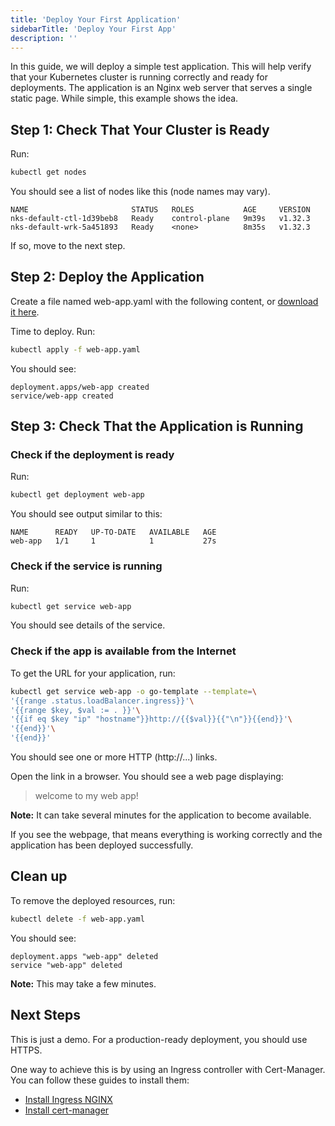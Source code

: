 ---
title: 'Deploy Your First Application'
sidebarTitle: 'Deploy Your First App'
description: ''
---

In this guide, we will deploy a simple test application.
This will help verify that your Kubernetes cluster is running correctly and ready for deployments.
The application is an Nginx web server that serves a single static page.
While simple, this example shows the idea.

## Step 1: Check That Your Cluster is Ready

Run:

```sh
kubectl get nodes
```

You should see a list of nodes like this (node names may vary).

```console
NAME                       STATUS   ROLES           AGE     VERSION
nks-default-ctl-1d39beb8   Ready    control-plane   9m39s   v1.32.3
nks-default-wrk-5a451893   Ready    <none>          8m35s   v1.32.3
```

If so, move to the next step.

## Step 2: Deploy the Application

Create a file named web-app.yaml with the following content, or
[download it here](/guides/web-app.yaml ':ignore').

Time to deploy. Run:

```sh
kubectl apply -f web-app.yaml
```

You should see:

```console
deployment.apps/web-app created
service/web-app created
```

## Step 3: Check That the Application is Running

### Check if the deployment is ready

Run:

```sh
kubectl get deployment web-app
```

You should see output similar to this:

```console
NAME      READY   UP-TO-DATE   AVAILABLE   AGE
web-app   1/1     1            1           27s
```

### Check if the service is running

Run:

```sh
kubectl get service web-app
```

You should see details of the service.

### Check if the app is available from the Internet

To get the URL for your application, run:

```sh
kubectl get service web-app -o go-template --template=\
'{{range .status.loadBalancer.ingress}}'\
'{{range $key, $val := . }}'\
'{{if eq $key "ip" "hostname"}}http://{{$val}}{{"\n"}}{{end}}'\
'{{end}}'\
'{{end}}'
```

You should see one or more HTTP (http://...) links.

Open the link in a browser. You should see a web page displaying:

>welcome to my web app!

**Note:** It can take several minutes for the application to become available.

If you see the webpage, that means everything is working correctly
and the application has been deployed successfully.

## Clean up

To remove the deployed resources, run:

```sh
kubectl delete -f web-app.yaml
```

You should see:

```console
deployment.apps "web-app" deleted
service "web-app" deleted
```

**Note:** This may take a few minutes.

## Next Steps

This is just a demo. For a production-ready deployment, you should use HTTPS.

One way to achieve this is by using an Ingress controller with Cert-Manager.
You can follow these guides to install them:

* [Install Ingress NGINX](/guides/ingress-nginx)
* [Install cert-manager](/guides/cert-manager)
